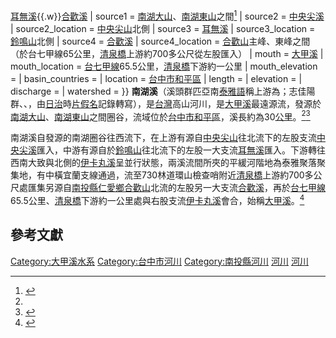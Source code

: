 {{Infobox river
| name = 南湖溪
| native_name = 溪頭群匹亞南{{lang-tay|gong Sbnaqi}}（上游）；<br/>志佳陽群{{lang-tay|gong Karuwan|link=no}}、{{lang|tay|Kauluwan}}、{{lang|tay|llyung Saulau}}
| native_name_lang = tay
| other_name = 
| image_name = 
| image_size = 
| caption    = 
| river_system = [[大甲溪|大甲溪]]
| progression = 大甲溪→[[台灣海峽|台灣海峽]]
| tributaries_left = [[中央尖溪|中央尖溪]]{{.w}}[[耳無溪|耳無溪]]{{.w}}[[合歡溪|合歡溪]]
| source1 = [[南湖大山|南湖大山]]、[[南湖東山|南湖東山]]之間<ref name="river">{{cite book |title=《1：58,000和平鄉行政區域圖》|publisher=內政部|isbn=9860039135|language=zh|date=2005年12月}}</ref>
| source2 = [[中央尖溪|中央尖溪]]
| source2_location = [[中央尖山|中央尖山]]北側
| source3 = [[耳無溪|耳無溪]]
| source3_location = [[鈴鳴山|鈴鳴山]]北側
| source4 = [[合歡溪|合歡溪]]
| source4_location = [[合歡山|合歡山]]主峰、東峰之間（於台七甲線65公里，[[清泉橋|清泉橋]]上游約700多公尺從左股匯入）
| mouth = [[大甲溪|大甲溪]]
| mouth_location = [[台7線|台七甲線]]65.5公里，[[清泉橋|清泉橋]]下游約一公里
| mouth_elevation = 
| basin_countries = {{TW}}
| location   = [[台中市|台中市]][[和平區_(台中市)|和平區]]
| length     = {{convert|30|km|0|}}
| elevation  = 
| discharge  = 
| watershed  = 
}}
'''南湖溪'''（溪頭群匹亞南[[泰雅語|泰雅語]]稱上游為{{lang|tay|gong Sbnaqi}}；志佳陽群{{lang-tay|gong Karuwan|link=no}}、{{lang|tay|Kauluwan}}、{{r|kao_2011}}{{rp|43,48,99}}{{lang|tay|llyung Saulau}}，由[[台灣日治|日治]]時[[片假名|片假名]]記錄{{lang|ja|リリヨン·サウラウ}}轉寫{{r|jaa_1941}}{{rp|156,158}}），是[[台灣|台灣]]高山河川，是[[大甲溪|大甲溪]]最遠源流，發源於[[南湖大山|南湖大山]]、[[南湖東山|南湖東山]]之間圈谷，流域位於[[臺中市|台中市]][[和平區_(臺中市)|和平區]]，溪長約為30[[公里|公里]]。<ref name="river"/><ref name="中央管河川表">{{Cite web |url=http://www.wra.gov.tw/public/PDF/7211919254.pdf |title=經濟部水利署：臺灣地區之河川─中央管河川 |accessdate=2011-05-19 |archive-date=2016-03-04 |archive-url=https://web.archive.org/web/20160304132742/http://www.wra.gov.tw/public/PDF/7211919254.pdf |dead-url=no }}</ref>

南湖溪自發源的南湖圈谷往西流下，在上游有源自[[中央尖山|中央尖山]]往北流下的左股支流[[中央尖溪|中央尖溪]]匯入，中游有源自於[[鈴鳴山|鈴鳴山]]往北流下的左股一大支流[[耳無溪|耳無溪]]匯入。下游轉往西南大致與北側的[[伊卡丸溪|伊卡丸溪]]呈並行狀態，兩溪流間所夾的平緩河階地為泰雅聚落聚集地，有中橫宜蘭支線通過，流至730林道環山檢查哨附近[[清泉橋|清泉橋]]上游約700多公尺處匯集另源自[[南投縣|南投縣]][[仁愛鄉|仁愛鄉]][[合歡山|合歡山]]北流的左股另一大支流[[合歡溪|合歡溪]]，再於[[台7線|台七甲線]]65.5公里、[[清泉橋|清泉橋]]下游約一公里處與右股支流[[伊卡丸溪|伊卡丸溪]]會合，始稱[[大甲溪|大甲溪]]。<ref>{{Cite web |url=http://www.wra.gov.tw/ct.asp?xItem=12828&ctNode=2388&comefrom=lp |title=經濟部水利署水利櫥窗：治理計畫--大甲溪 |accessdate=2011-05-19 |archive-date=2014-02-28 |archive-url=https://web.archive.org/web/20140228194426/http://www.wra.gov.tw/ct.asp?xItem=12828&ctNode=2388&comefrom=lp |dead-url=yes }}</ref>

==參考文獻==
{{reflist|refs=

<ref name="kao_2011">{{cite report |publisher=雪霸國家公園 |title=台灣櫻花鉤吻鮭與部落文化關係之調查——以台中市和平區環山部落及宜蘭縣大同鄉南山部落為例 |author=高日昌 |others=管理·雪霸國家公園武陵管理站；連絡·平等里辦公處；指導·洪翠苹 |year=2011 |pages=1-106 |url=https://syuejian.spnp.gov.tw/Upload/ResultReport/100w01%E5%8F%B0%E7%81%A3%E6%AB%BB%E8%8A%B1%E9%89%A4%E5%90%BB%E9%AE%AD%E8%88%87%E9%83%A8%E8%90%BD%E6%96%87%E5%8C%96%E9%97%9C%E4%BF%82%E4%B9%8B%E8%AA%BF%E6%9F%A5%E2%94%80%E4%BB%A5%E5%8F%B0%E4%B8%AD%E5%B8%82%E5%92%8C%E5%B9%B3%E5%8D%80%E7%92%B0%E5%B1%B1%E9%83%A8%E8%90%BD%E5%8F%8A%E5%AE%9C%E8%98%AD%E7%B7%9A%E5%A4%A7%E5%90%8C%E9%84%89%E5%8D%97%E5%B1%B1%E9%83%A8%E8%90%BD%E7%82%BA%E4%BE%8B_M.pdf}}</ref>

<ref name="jaa_1941">{{cite magazine |author=木田文治 |title=冬期南湖大山行（南湖溪溯行） |magazine=-{山岳}- |publisher=日本-{山岳}-會 |origyear=行程1940年12月{{ndash}}1941年1月 |date=1942-06-30 |volume=XXXVI |issue=2 |pages=147-166 |language=ja |url=http://jac.or.jp/sangakuhensyuu/1941optimisation_no2.pdf}}</ref>

}}

{{台灣河流}}
[[Category:大甲溪水系|Category:大甲溪水系]]
[[Category:台中市河川|Category:台中市河川]]
[[Category:南投縣河川|Category:南投縣河川]]
[[Category:和平區地理_(臺灣)|河川]]
[[Category:仁愛鄉地理|河川]]